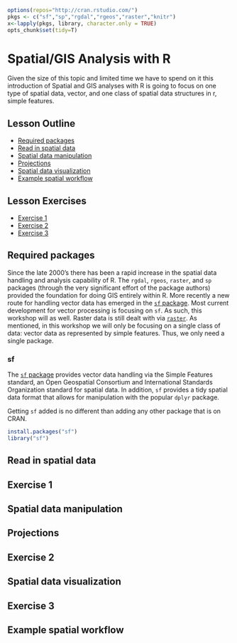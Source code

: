 ```r
options(repos="http://cran.rstudio.com/")
pkgs <- c("sf","sp","rgdal","rgeos","raster","knitr")
x<-lapply(pkgs, library, character.only = TRUE)
opts_chunk$set(tidy=T)
```

# Spatial/GIS Analysis with R

Given the size of this topic and limited time we have to spend on it this introduction of Spatial and GIS analyses with R is going to focus on one type of spatial data, vector, and one class of spatial data structures in r, simple features.

## Lesson Outline
- [Required packages](#required-spatial-packages)
- [Read in spatial data](#read-in-spatial-data)
- [Spatial data manipulation](#spatial-data-manipulation)
- [Projections](#projections)
- [Spatial data visualization](#spatial-data-visualization)
- [Example spatial workflow](#example-spatial-workflow)

## Lesson Exercises
- [Exercise 1](#exercise-1)
- [Exercise 2](#exercise-2)
- [Exercise 3](#exercise-3)

## Required packages

 Since the late 2000's there has been a rapid increase in the spatial data handling and analysis capability of R.  The `rgdal`, `rgeos`, `raster`, and `sp` packages (through the very significant effort of the package authors) provided the foundation for doing GIS entirely within R. More recently a new route for handling vector data has emerged in the [`sf` package](https://cran.r-project.org/package=sf).  Most current development for vector processing is focusing on `sf`.  As such, this workshop will as well.  Raster data is still dealt with via [`raster`](https://cran.r-project.org/package=raster). As mentioned, in this workshop we will only be focusing on a single class of data: vector data as represented by simple features.  Thus, we only need a single package. 

### sf
The [`sf` package](http://r-spatial.github.io/sf/) provides vector data handling via the Simple Features standard, an Open Geospatial Consortium and International Standards Organization standard for spatial data. In addition, `sf` provides a tidy spatial data format that allows for manipulation with the popular `dplyr` package.

Getting `sf` added is no different than adding any other package that is on CRAN.

```r
install.packages("sf")
library("sf")
```

## Read in spatial data 



## Exercise 1

## Spatial data manipulation

## Projections

## Exercise 2

## Spatial data visualization

## Exercise 3

## Example spatial workflow


